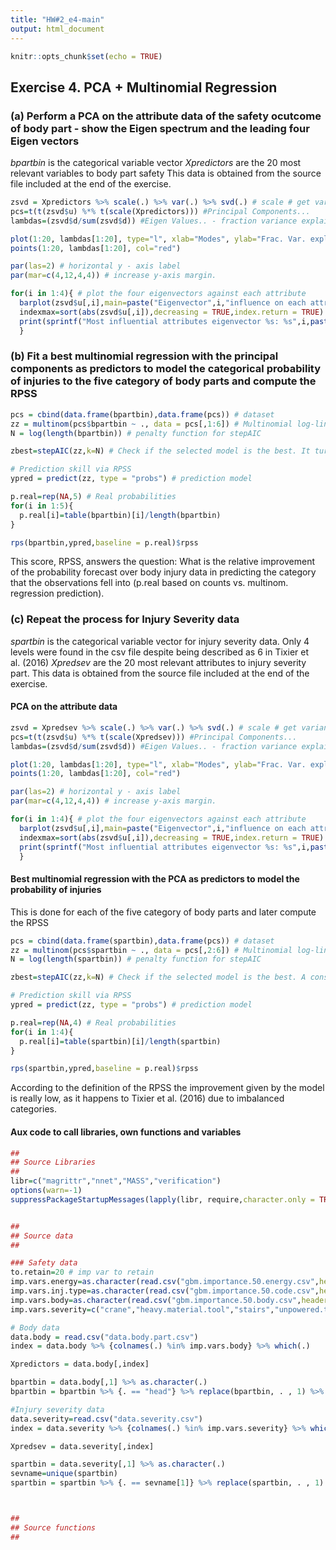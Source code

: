 ```yaml
---
title: "HW#2_e4-main"
output: html_document
---
```


```r
knitr::opts_chunk$set(echo = TRUE)
```

## Exercise 4. PCA + Multinomial Regression 

### (a) Perform a PCA on the attribute data of the safety ocutcome of body part - show the Eigen spectrum and the leading four Eigen vectors

*bpartbin* is the categorical variable vector
*Xpredictors* are the 20 most relevant variables to body part safety
This data is obtained from the source file included at the end of the exercise.

```r
zsvd = Xpredictors %>% scale(.) %>% var(.) %>% svd(.) # scale # get variance # Eigen decomposition
pcs=t(t(zsvd$u) %*% t(scale(Xpredictors))) #Principal Components...
lambdas=(zsvd$d/sum(zsvd$d)) #Eigen Values.. - fraction variance explained 

plot(1:20, lambdas[1:20], type="l", xlab="Modes", ylab="Frac. Var. explained",main="Eigen spectrum") #plot spectrum
points(1:20, lambdas[1:20], col="red")

par(las=2) # horizontal y - axis label
par(mar=c(4,12,4,4)) # increase y-axis margin.

for(i in 1:4){ # plot the four eigenvectors against each attribute
  barplot(zsvd$u[,i],main=paste("Eigenvector",i,"influence on each attribute"),names.arg = colnames(Xpredictors),horiz=TRUE,cex.names=0.8)
  indexmax=sort(abs(zsvd$u[,i]),decreasing = TRUE,index.return = TRUE) # sort eigen by largest values 
  print(sprintf("Most influential attributes eigenvector %s: %s",i,paste(colnames(Xpredictors)[indexmax$ix[1:4]],collapse = " / "))) # print the four most influential attributes in eigenvector.
  }
```

### (b) Fit a best multinomial regression with the principal components as predictors to model the categorical probability of injuries to the five category of body parts and compute the RPSS

```r
pcs = cbind(data.frame(bpartbin),data.frame(pcs)) # dataset
zz = multinom(pcs$bpartbin ~ ., data = pcs[,1:6]) # Multinomial log-linear regression
N = log(length(bpartbin)) # penalty function for stepAIC

zbest=stepAIC(zz,k=N) # Check if the selected model is the best. It turns to be the best

# Prediction skill via RPSS
ypred = predict(zz, type = "probs") # prediction model

p.real=rep(NA,5) # Real probabilities
for(i in 1:5){
  p.real[i]=table(bpartbin)[i]/length(bpartbin)
}

rps(bpartbin,ypred,baseline = p.real)$rpss
```

This score, RPSS, answers the question: What is the relative improvement of the probability forecast over body injury data in predicting the category that the observations fell into (p.real based on counts vs.  multinom. regression prediction).

### (c) Repeat the process for Injury Severity data

*spartbin* is the categorical variable vector for injury severity data. Only 4 levels were found in the csv file despite being described as 6 in Tixier et al. (2016)
*Xpredsev* are the 20 most relevant attributes to injury severity part.
This data is obtained from the source file included at the end of the exercise.

#### PCA on the attribute data

```r
zsvd = Xpredsev %>% scale(.) %>% var(.) %>% svd(.) # scale # get variance # Eigen decomposition
pcs=t(t(zsvd$u) %*% t(scale(Xpredsev))) #Principal Components...
lambdas=(zsvd$d/sum(zsvd$d)) #Eigen Values.. - fraction variance explained 

plot(1:20, lambdas[1:20], type="l", xlab="Modes", ylab="Frac. Var. explained",main="Eigen spectrum") #plot spectrum
points(1:20, lambdas[1:20], col="red")

par(las=2) # horizontal y - axis label
par(mar=c(4,12,4,4)) # increase y-axis margin.

for(i in 1:4){ # plot the four eigenvectors against each attribute
  barplot(zsvd$u[,i],main=paste("Eigenvector",i,"influence on each attribute"),names.arg = colnames(Xpredsev),horiz=TRUE,cex.names=0.8)
  indexmax=sort(abs(zsvd$u[,i]),decreasing = TRUE,index.return = TRUE) # sort eigen by largest values 
  print(sprintf("Most influential attributes eigenvector %s: %s",i,paste(colnames(Xpredsev)[indexmax$ix[1:4]],collapse = " / "))) # print the four most influential attributes in eigenvector.
  }
```

#### Best multinomial regression with the PCA as predictors to model the probability of injuries
This is done for  each of  the five category of body parts and later compute the RPSS

```r
pcs = cbind(data.frame(spartbin),data.frame(pcs)) # dataset
zz = multinom(pcs$spartbin ~ ., data = pcs[,2:6]) # Multinomial log-linear regression
N = log(length(spartbin)) # penalty function for stepAIC

zbest=stepAIC(zz,k=N) # Check if the selected model is the best. A constant value is the best model

# Prediction skill via RPSS
ypred = predict(zz, type = "probs") # prediction model

p.real=rep(NA,4) # Real probabilities
for(i in 1:4){
  p.real[i]=table(spartbin)[i]/length(spartbin)
}

rps(spartbin,ypred,baseline = p.real)$rpss
```

According to the definition of the RPSS the improvement given by the model is really low, as it happens to Tixier et al. (2016) due to imbalanced categories.

#### Aux code to call libraries, own functions and variables
```r
##
## Source Libraries
##
libr=c("magrittr","nnet","MASS","verification")
options(warn=-1)
suppressPackageStartupMessages(lapply(libr, require,character.only = TRUE))


##
## Source data
##

### Safety data
to.retain=20 # imp var to retain
imp.vars.energy=as.character(read.csv("gbm.importance.50.energy.csv",header=TRUE)[1:to.retain,"var"])
imp.vars.inj.type=as.character(read.csv("gbm.importance.50.code.csv",header=TRUE)[1:to.retain,"var"])
imp.vars.body=as.character(read.csv("gbm.importance.50.body.csv",header=TRUE)[1:to.retain,"var"])
imp.vars.severity=c("crane","heavy.material.tool","stairs","unpowered.tool","exiting.transitioning","heavy.vehicle","uneven.surface","drill","ladder","object.at.height","improper.procedure.inattention","unpowered.transporter","machinery","improper.security.of.materials","working.at.height","no.improper.PPE","small.particle","steel.steel.sections","stripping","scaffold")

# Body data
data.body = read.csv("data.body.part.csv") 
index = data.body %>% {colnames(.) %in% imp.vars.body} %>% which(.)

Xpredictors = data.body[,index]

bpartbin = data.body[,1] %>% as.character(.) 
bpartbin = bpartbin %>% {. == "head"} %>% replace(bpartbin, . , 1) %>% replace(., .== "neck", 2) %>% replace(., .== "trunk" , 3) %>% replace(., .== "upper extremities" , 4) %>% replace(., .== "lower extremities" , 5) %>% as.numeric(.) # Categorical variables

#Injury severity data
data.severity=read.csv("data.severity.csv")
index = data.severity %>% {colnames(.) %in% imp.vars.severity} %>% which(.)

Xpredsev = data.severity[,index]

spartbin = data.severity[,1] %>% as.character(.)
sevname=unique(spartbin)
spartbin = spartbin %>% {. == sevname[1]} %>% replace(spartbin, . , 1) %>% replace(., .== sevname[2], 2) %>% replace(., .== sevname[3] , 3) %>% replace(., .== sevname[4] , 4) %>% as.numeric(.) # Categorical variables



##
## Source functions
## 

```